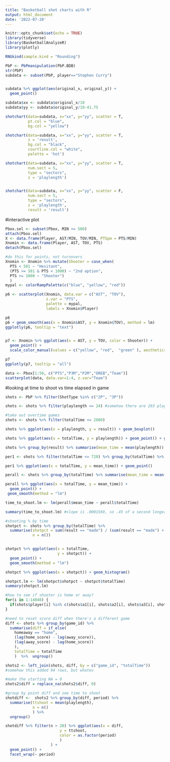 ```yaml
---
title: "Basketball shot charts with R"
output: html_document
date: '2022-07-20'
---
```


```r
knitr::opts_chunk$set(echo = TRUE)
library(tidyverse)
library(BasketballAnalyzeR)
library(plotly)

RNGkind(sample.kind = "Rounding")
```

```r

PbP <- PbPmanipulation(PbP.BDB)
str(PbP)
subdata <- subset(PbP, player=="Stephen Curry")


subdata %>% ggplot(aes(original_x, original_y)) +
  geom_point()

subdata$xx <- subdata$original_x/10
subdata$yy <- subdata$original_y/10-41.75

shotchart(data=subdata, x="xx", y="yy", scatter = T,
          pt.col = "blue",
          bg.col = "yellow")

shotchart(data=subdata, x="xx", y="yy", scatter = T, 
          z = 'result',
          bg.col = "black",
          courtline.col = "white",
          palette = 'hot')

shotchart(data=subdata, x="xx", y="yy", scatter = T, 
          num.sect = 5,
          type = "sectors",
          z = 'playlength')


shotchart(data=subdata, x="xx", y="yy", scatter = F, 
          num.sect = 5,
          type = "sectors",
          z = 'playlength',
          result = 'result')


```

#interactive plot
```r


Pbox.sel <- subset(Pbox, MIN >= 500)
attach(Pbox.sel)
X <- data.frame(Player, AST/MIN, TOV/MIN, PTSpm = PTS/MIN)
Xnomin <- data.frame(Player, AST, TOV, PTS)
detach(Pbox.sel)

#do this for points, not turnovers
Xnomin <- Xnomin %>% mutate(Shooter = case_when(
  PTS < 581 ~ "Hesitant",
  (PTS >= 581 & PTS < 1000) ~ "2nd option",
  PTS >= 1000 ~ "Shooter")
  )
mypal <- colorRampPalette(c("blue", "yellow", "red"))

p6 <- scatterplot(Xnomin, data.var = c("AST", "TOV"),
                  z.var = "PTS", 
                  palette = mypal,
                  labels = Xnomin$Player)

p6 
p6 + geom_smooth(aes(x = Xnomin$AST, y = Xnomin$TOV), method = lm)
ggplotly(p6, tooltip = "text")


p7 <- Xnomin %>% ggplot(aes(x = AST, y = TOV, color = Shooter)) +
  geom_point() +
  scale_color_manual(values = c("yellow", "red",  "green" ), aesthetics = "color")

p7
ggplotly(p7, tooltip = "all")

data <- Pbox[1:50, c("PTS","P3M","P2M","OREB","Team")]
scatterplot(data, data.var=1:4, z.var="Team")

```

#looking at time to shoot vs time elapsed in game
```r
shots <- PbP %>% filter(ShotType %in% c("2P", "3P"))

shots <- shots %>% filter(playlength <= 24) #somehow there are 283 plays longer than 24 seconds

#take out overtime games
shots <- shots %>% filter(totalTime <= 2880)

shots %>% ggplot(aes(x = playlength, y = result)) + geom_boxplot()

shots %>% ggplot(aes(x = totalTime, y = playlength)) + geom_point() + geom_smooth(method = "lm") + facet_wrap(~ result)

shots %>% group_by(result) %>% summarise(mean_time = mean(playlength))

per1 <- shots %>% filter(totalTime <= 720) %>% group_by(totalTime) %>% summarise(mean_time = mean(playlength))

per1 %>% ggplot(aes(x = totalTime, y = mean_time)) + geom_point()

perall <- shots %>% group_by(totalTime) %>% summarise(mean_time = mean(playlength))

perall %>% ggplot(aes(x = totalTime, y = mean_time)) +
  geom_point() + 
 geom_smooth(method = "lm")

time_to_shoot.lm <- lm(perall$mean_time ~ perall$totalTime)

summary(time_to_shoot.lm) #slope is .0001569, so .45 of a second longer at the end of the game than the beginning? Hmm.

#shooting % by time
shotpct <- shots %>% group_by(totalTime) %>% 
  summarise(shotpct = sum(result == "made") / (sum(result == "made") + sum(result == "missed")),
            n = n())


shotpct %>% ggplot(aes(x = totalTime, 
                       y = shotpct)) + 
  geom_point() +
  geom_smooth(method = "lm")

shotpct %>% ggplot(aes(x = shotpct)) + geom_histogram()

shotpct.lm <- lm(shotpct$shotpct ~ shotpct$totalTime)
summary(shotpct.lm)

#how to see if shooter is home or away?
for(i in 1:14040) {
  if(shots$player[i] %in% c(shots$a1[i], shots$a2[i], shots$a3[i], shots$a4[i], shots$a5[i])) {shots$homeaway[i] <- "away"} else{shots$homeaway[i] <- "home"}
}

#need to reset score diff when there's a different game
diff <- shots %>% group_by(game_id) %>% 
  summarise(diff = if_else(
    homeaway == "home",
    (lag(home_score) - lag(away_score)),
    (lag(away_score) - lag(home_score))
    ),
    totalTime = totalTime
    )  %>%  ungroup()                            

shots2 <- left_join(shots, diff, by = c("game_id", "totalTime")) 
#somehow this added 94 rows, but whatev

#make the starting NA = 0
shots2$diff = replace_na(shots2$diff, 0)

#group by point diff and see time to shoot
shotdiff <-  shots2 %>% group_by(diff, period) %>% 
  summarise(ttshoot = mean(playlength),
            n = n()
            ) %>% 
  ungroup()

shotdiff %>% filter(n > 20) %>% ggplot(aes(x = diff, 
                        y = ttshoot, 
                        color = as.factor(period)
                        )
                    ) +
  geom_point() +
  facet_wrap(~ period)

```